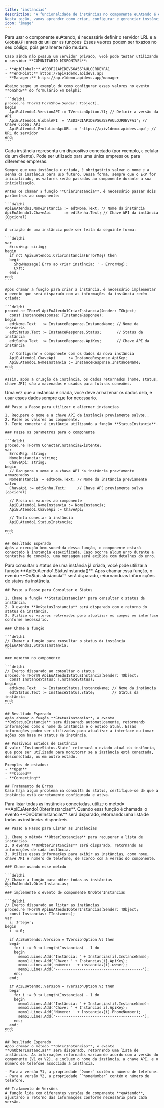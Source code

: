 ```yaml
---
title: 'instancias'
description: 'A funcionalidade de instâncias no componente euAtendo é essencial para a gestão de múltiplas empresas simultâneos. Cada instância representa uma conexão ativa com um canal de comunicação (como WhatsApp), permitindo que sua empresa tenha diferentes clientes configurados para diversos setores ou serviços.
Nesta seção, vamos aprender como criar, configurar e gerenciar instâncias, garantindo um controle eficiente sobre as operações de atendimento.'
icon: 'image'
---
```

<AccordionGroup>
  <Accordion icon="server" title="Autenticando o servidor da API">
    Para usar o componente euAtendo, é necessário definir o servidor URL e a GlobalAPI antes de utilizar as funções. Esses valores podem ser fixados no seu código, pois geralmente não mudam.

    Caso ainda não possua um servidor privado, você pode testar utilizando o servidor **COMUNITÁRIO DISPONÍVEL**:

    - **ApiGlobal:** ASD3F21APIDEVS6A5SPAULOJRDEVFA1
    - **endPoint:** https://apiv1demo.apidevs.app
    - **Manager:** https://apiv1demo.apidevs.app/manager

    Abaixo segue um exemplo de como configurar esses valores no evento **onShow** do formulário em Delphi:

    ```delphi
    procedure TForm1.FormShow(Sender: TObject);
    begin
      ApiEuAtendo1.VersionAPI := TVersionOption.V1; // Definir a versão da API
      ApiEuAtendo1.GlobalAPI := 'ASD3F21APIDEVS6A5SPAULOJRDEVFA1'; // Chave Global API
      ApiEuAtendo1.EvolutionApiURL := 'https://apiv1demo.apidevs.app'; // URL do servidor
    end;
    ```
  </Accordion>

  <Accordion icon="mobile" title="Instâncias 'Celulares de Clientes'">
    Cada instância representa um dispositivo conectado (por exemplo, o celular de um cliente). Pode ser utilizado para uma única empresa ou para diferentes empresas. 

    Sempre que uma instância é criada, é obrigatório salvar o nome e a senha da instância para uso futuro. Dessa forma, sempre que o ERP for inicializado, os valores serão passados ao componente durante a sua inicialização.

    Antes de chamar a função **CriarInstancia**, é necessário passar dois parâmetros ao componente:

    ```delphi
    ApiEuAtendo1.NomeInstancia := edtNome.Text; // Nome da instância
    ApiEuAtendo1.ChaveApi      := edtSenha.Text; // Chave API da instância (Opcional)
    ```

    A criação de uma instância pode ser feita da seguinte forma:

    ```delphi
    var
      ErrorMsg: string;
    begin
      if not ApiEuAtendo1.CriarInstancia(ErrorMsg) then
      begin
        ShowMessage('Erro ao criar instância: ' + ErrorMsg);
        Exit;
      end;
    end;
    ```

    Após chamar a função para criar a instância, é necessário implementar o evento que será disparado com as informações da instância recém-criada:

    ```delphi
    procedure TForm9.ApiEuAtendo1CriarInstancia(Sender: TObject;
      const InstanceResponse: TInstanceResponse);
    begin
      edtNome.Text   := InstanceResponse.InstanceName; // Nome da instância
      edtStatus.Text := InstanceResponse.Status;       // Status da instância
      edtSenha.Text  := InstanceResponse.ApiKey;       // Chave API da instância

      // Configurar o componente com os dados da nova instância
      ApiEuAtendo1.ChaveApi      := InstanceResponse.ApiKey;
      ApiEuAtendo1.NomeInstancia := InstanceResponse.InstanceName;
    end;
    ```

    Assim, após a criação da instância, os dados retornados (nome, status, chave API) são armazenados e usados para futuras conexões.
  </Accordion>
  
  <Accordion icon="mobile" title="Conectar em uma instancia existente">
    Uma vez que a instancia é criada, voce deve armazenar os dados dela, e usar esses dados sempre que for necessario.

    ## Passo a Passo para utilizar e alternar instancias

    1. Recupere o nome e a chave API da instância previamente salvos..
    2. Passe os valores ao componente.
    3. Tente conectar à instância utilizando a função **StatusInstancia**.

    ### Passe os parametros para o componente

    ```delphi
    procedure TForm9.ConectarInstanciaExistente;
    var
      ErrorMsg: string;
      NomeInstancia: string;
      ChaveApi: string;
    begin
      // Recupera o nome e a chave API da instância previamente armazenados
      NomeInstancia := edtNome.Text; // Nome da instância previamente salvo
      ChaveApi := edtSenha.Text;     // Chave API previamente salva (opcional)

      // Passa os valores ao componente
      ApiEuAtendo1.NomeInstancia := NomeInstancia;
      ApiEuAtendo1.ChaveApi := ChaveApi;

      // Tenta conectar à instância
      ApiEuAtendo1.StatusInstancia;
      
    end;
    ```
	
	## Resultado Esperado
    Após a execução bem-sucedida dessa função, o componente estará conectado à instância especificada. Caso ocorra algum erro durante a tentativa de conexão, uma mensagem será exibida com detalhes do erro.

</Accordion>
  
 <Accordion icon="mobile" title="Consultar Status da Instância">
    Para consultar o status de uma instância já criada, você pode utilizar a função **ApiEuAtendo1.StatusInstancia()**. Após chamar essa função, o evento **OnStatusInstancia** será disparado, retornando as informações de status da instância.

    ## Passo a Passo para Consultar o Status

    1. Chame a função **StatusInstancia** para consultar o status da instância.
    2. O evento **OnStatusInstancia** será disparado com o retorno do status da instância.
    3. Utilize os valores retornados para atualizar os campos ou interface conforme necessário.

    ### Chame a função

    ```delphi
    // Chamar a função para consultar o status da instância
    ApiEuAtendo1.StatusInstancia;
    ```

    ### Retorno no componente 

    ```delphi
    // Evento disparado ao consultar o status
    procedure TForm9.ApiEuAtendo1StatusInstancia(Sender: TObject;
      const InstanceStatus: TInstanceStatus);
    begin
      edtNome.Text   := InstanceStatus.InstanceName; // Nome da instância
      edtStatus.Text := InstanceStatus.State;        // Status da instância
    end;
    ```

    ## Resultado Esperado
    Após chamar a função **StatusInstancia**, o evento **OnStatusInstancia** será disparado automaticamente, retornando informações como o nome da instância e o estado atual. Essas informações podem ser utilizadas para atualizar a interface ou tomar ações com base no status da instância.

    ## Possíveis Estados de Instância
    O valor `InstanceStatus.State` retornará o estado atual da instância, que pode ser utilizado para monitorar se a instância está conectada, desconectada, ou em outro estado.

    Exemplos de estados:
    - **Open**
    - **Closed**
    - **Connecting**

    ## Tratamento de Erros
    Caso haja algum problema na consulta do status, certifique-se de que a instância está corretamente configurada e ativa.
</Accordion>


 <Accordion icon="mobile" title="Listar Todas as Instâncias">
    Para listar todas as instâncias conectadas, utilize o método **ApiEuAtendo1.ObterInstancias**. Quando essa função é chamada, o evento **OnObterInstancias** será disparado, retornando uma lista de todas as instâncias disponíveis.

    ## Passo a Passo para Listar as Instâncias

    1. Chame o método **ObterInstancias** para recuperar a lista de instâncias.
    2. O evento **OnObterInstancias** será disparado, retornando as informações de cada instância.
    3. Utilize essas informações para exibir as instâncias, como nome, chave API e número de telefone, de acordo com a versão do componente.

    ### Chame usando esse metodo

    ```delphi
    // Chamar a função para obter todas as instâncias
    ApiEuAtendo1.ObterInstancias;
    ```
    ### implemente o evento do componente OnObterInstancias
	
	```delphi
    // Evento disparado ao listar as instâncias
    procedure TForm9.ApiEuAtendo1ObterInstancias(Sender: TObject;
      const Instancias: TInstances);
    var
      i: Integer;
    begin
      i := 0;

      if ApiEuAtendo1.Version = TVersionOption.V1 then
      begin
        for i := 0 to Length(Instancias) - 1 do
        begin
          memo1.Lines.Add('Instância: ' + Instancias[i].InstanceName);
          memo1.Lines.Add('Chave: ' + Instancias[i].ApiKey);
          memo1.Lines.Add('Número: ' + Instancias[i].Owner);
          memo1.Lines.Add('----------------------------------------');
        end;
      end;

      if ApiEuAtendo1.Version = TVersionOption.V2 then
      begin
        for i := 0 to Length(Instancias) - 1 do
        begin
          memo1.Lines.Add('Instância: ' + Instancias[i].InstanceName);
          memo1.Lines.Add('Chave: ' + Instancias[i].ApiKey);
          memo1.Lines.Add('Número: ' + Instancias[i].PhoneNumber);
          memo1.Lines.Add('----------------------------------------');
        end;
      end;
    end;
    ```

    ## Resultado Esperado
    Após chamar o método **ObterInstancias**, o evento **OnObterInstancias** será disparado, retornando uma lista de instâncias. As informações retornadas variam de acordo com a versão do componente (V1 ou V2), e incluem o nome da instância, a chave API, e o número de telefone associado à instância.

    - Para a versão V1, a propriedade `Owner` contém o número de telefone.
    - Para a versão V2, a propriedade `PhoneNumber` contém o número de telefone.

    ## Tratamento de Versões
    A função lida com diferentes versões do componente **euAtendo**, ajustando o retorno das informações conforme necessário para cada versão.
</Accordion>

  
  
  
  
  
</AccordionGroup>